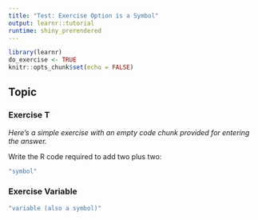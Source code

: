 ```yaml
---
title: "Test: Exercise Option is a Symbol"
output: learnr::tutorial
runtime: shiny_prerendered
---
```


```r
library(learnr)
do_exercise <- TRUE
knitr::opts_chunk$set(echo = FALSE)
```


## Topic

### Exercise T

*Here's a simple exercise with an empty code chunk provided for entering the answer.*

Write the R code required to add two plus two:

```r
"symbol"
```

### Exercise Variable

```r
"variable (also a symbol)"
```
